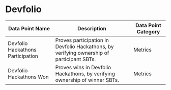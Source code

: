 
# Devfolio


| Data Point Name | Description | Data Point Category |
|-----------------|-------------|---------------------|
| Devfolio Hackathons Participation | Proves participation in Devfolio Hackathons, by verifying ownership of participant SBTs. | <span className="badge badge--primary">Metrics</span> |
| Devfolio Hackathons Won | Proves wins in Devfolio Hackathons, by verifying ownership of winner SBTs. | <span className="badge badge--primary">Metrics</span> |

